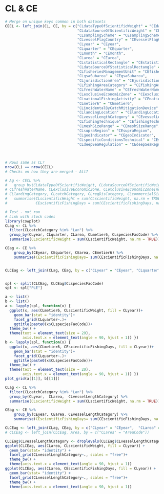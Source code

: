 
# CL & CE 

```r
# Merge on unique keys common in both datasets  
CECL <- left_join(CL, CE, by = c("CLdataTypeOfScientificWeight" = "CEdataTypeOfScientificEffort", 
                                 "CLdataSourceOfScientificWeight" = "CEdataSourceOfScientificEffort",
                                 "CLsamplingScheme" = "CEsamplingScheme",
                                 "CLvesselFlagCountry" = "CEvesselFlagCountry", 
                                 "CLyear" = "CEyear", 
                                 "CLquarter" = "CEquarter", 
                                 "CLmonth" = "CEmonth",
                                 "CLarea" = "CEarea",  
                                 "CLstatisticalRectangle" = "CEstatisticalRectangle", 
                                 "CLdataSourceOfStatisticalRectangle" = "CEdataSourceOfStatisticalRectangle",
                                 "CLfisheriesManagementUnit" = "CEfisheriesManagementUnit",
                                 "CLgsaSubarea" = "CEgsaSubarea",
                                 "CLjurisdictionArea" = "CEjurisdictionArea", 
                                 "CLfishingAreaCategory" = "CEfishingAreaCategory",
                                 "CLfreshWaterName" = "CEfreshWaterName",
                                 "CLexclusiveEconomicZone" = "CEexclusiveEconomicZone",
                                 "CLnationalFishingActivity" = "CEnationalFishingActivity", 
                                 "CLmetier6" = "CEmetier6",
                                 "CLincidentalByCatchMitigationDevice" = "CEincidentalByCatchMitigationDevice",
                                 "CLlandingLocation" = "CElandingLocation",
                                 "CLvesselLengthCategory" = "CEvesselLengthCategory",
                                 "CLfishingTechnique" = "CEfishingTechnique",
                                 "CLmeshSizeRange" = "CEmeshSizeRange",
                                 "CLsupraRegion" = "CEsupraRegion",
                                 "CLgeoIndicator" = "CEgeoIndicator",
                                 "CLspecificConditionsTechnical" = "CEspecificConditionsTechnical",
                                 "CLdeepSeaRegulation" = "CEdeepSeaRegulation"))
                                 
                                 
                                 
# Rows same as CL? 
nrow(CL) == nrow(CECL)         
# Checks on how they are merged - All? 
```



```r

# Ag <- CECL %>%
#   group_by(CLdataTypeOfScientificWeight, CLdataSourceOfScientificWeight, CLsamplingScheme, CLdataSourceLandingsValue, CLlandingCountry,  CLvesselFlagCountry, CLyear, CLquarter, CLmonth, CLarea, CLstatisticalRectangle, CLfisheriesManagementUnit, CLgsaSubarea, CLjurisdictionArea, CLfishingAreaCategory,
# CLfreshWaterName, CLexclusiveEconomicZone, CLexclusiveEconomicZoneIndicator, CLspeciesCode, CLspeciesFaoCode,
# CLlandingCategory, CLcatchCategory, CLregDisCategory, CLcommercialSizeCategoryScale, CLcommercialSizeCategory, CLnationalFishingActivity, CLmetier6, CLincidentalByCatchMitigationDevice, CLlandingLocation, CLvesselLengthCategory, CLfishingTechnique, CLmeshSizeRange, CLsupraRegion, CLgeoIndicator, CLspecificConditionsTechnical, CLdeepSeaRegulation) %>%
#   summarise(CLscientificWeight = sum(CLscientificWeight, na.rm = TRUE),
#             CEscientificFishingDays = sum(CEscientificFishingDays, na.rm = TRUE))
```


```r

# Test - not run 
# Link with stock codes 
library(cowplot)
CLag <- CL %>%
  filter(CLcatchCategory %in% "Lan") %>%
  group_by(CLyear, CLquarter, CLarea, CLmetier6, CLspeciesFaoCode) %>%
  summarise(CLscientificWeight = sum(CLscientificWeight, na.rm = TRUE))

CEag <- CE %>%
    group_by(CEyear, CEquarter, CEarea, CEmetier6) %>%
    summarise(CEscientificFishingDays= sum(CEscientificFishingDays, na.rm = TRUE))


CLCEag <- left_join(CLag, CEag, by = c("CLyear" = "CEyear", "CLquarter" = "CEquarter", "CLarea" = "CEarea", "CLmetier6" = "CEmetier6"))


spl <- split(CLCEag, CLCEag$CLspeciesFaoCode)
spl <- spl["PLE"]

a <- list()
b <- list()
a <- lapply(spl, function(x) {
  ggplot(x, aes(CLmetier6, CLscientificWeight, fill = CLyear))+
    geom_bar(stat = "identity")+
    facet_grid(CLquarter~.)+
    ggtitle(paste0(x$CLspeciesFaoCode))+
  theme_bw() +
  theme(text = element_text(size = 20),
        axis.text.x = element_text(angle = 90, hjust = 1)) })
b <- lapply(spl, function(x) {
  ggplot(x, aes(CLmetier6, CEscientificFishingDays, fill = CLyear))+
    geom_bar(stat = "identity")+
    facet_grid(CLquarter~.)+
    ggtitle(paste0(x$CLspeciesFaoCode))+
  theme_bw() +
  theme(text = element_text(size = 20),
        axis.text.x = element_text(angle = 90, hjust = 1)) })
plot_grid(a[[1]], b[[1]])
```

```r

CLag <- CL %>%
  filter(CLcatchCategory %in% "Lan") %>%
  group_by(CLyear,  CLarea,  CLvesselLengthCategory) %>%
  summarise(CLscientificWeight = sum(CLscientificWeight, na.rm = TRUE))

CEag <- CE %>%
    group_by(CEyear, CEarea, CEvesselLengthCategory) %>%
    summarise(CEscientificFishingDays= sum(CEscientificFishingDays, na.rm = TRUE))

CLCEag <- left_join(CLag, CEag, by = c("CLyear" = "CEyear",  "CLarea" = "CEarea","CLvesselLengthCategory" = "CEvesselLengthCategory"))
# CLCEag <- left_join(CLCEag, Area, by = c("CLarea" = "AreaCode"))

CLCEag$CLvesselLengthCategory <- droplevels(CLCEag$CLvesselLengthCategory)
ggplot(CLCEag, aes(CLarea, CLscientificWeight, fill = CLyear)) +
  geom_bar(stat= "identity") +
  facet_grid(CLvesselLengthCategory~., scales = "free")+
  theme_bw() +
  theme(axis.text.x = element_text(angle = 90, hjust = 1))
ggplot(CLCEag, aes(CLarea, CEscientificFishingDays, fill = CLyear)) +
  geom_bar(stat= "identity") +
  facet_grid(CLvesselLengthCategory~., scales = "free")+
  theme_bw() +
  theme(axis.text.x = element_text(angle = 90, hjust = 1))

```

